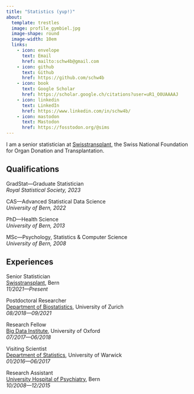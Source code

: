 ```yaml
---
title: "Statistics (yup!)"
about:
  template: trestles
  image: profile_gymbiel.jpg
  image-shape: round
  image-width: 10em
  links:
    - icon: envelope
      text: Email
      href: mailto:schw4b@gmail.com
    - icon: github
      text: Github
      href: https://github.com/schw4b
    - icon: book
      text: Google Scholar
      href: https://scholar.google.ch/citations?user=uR1_O0UAAAAJ
    - icon: linkedin
      text: LinkedIn
      href: https://www.linkedin.com/in/schw4b/
    - icon: mastodon
      text: Mastodon
      href: https://fosstodon.org/@sims
---
```


I am a senior statistician at [Swisstransplant](https://www.swisstransplant.org/), the Swiss National Foundation for Organ Donation and Transplantation.

## Qualifications

GradStat---Graduate Statistician\
*Royal Statistical Society, 2023*

CAS---Advanced Statistical Data Science\
*University of Bern, 2022*

PhD---Health Science\
*University of Bern, 2013*

MSc---Psychology, Statistics & Computer Science\
*University of Bern, 2008*

## Experiences

Senior Statistician\
[Swisstransplant](https://www.swisstransplant.org/), Bern\
*11/2021---Present*

Postdoctoral Researcher\
[Department of Biostatistics](https://www.ebpi.uzh.ch/), University of Zurich\
*08/2018---09/2021*

Research Fellow\
[Big Data Institute](https://www.bdi.ox.ac.uk/), University of Oxford\
*07/2017---06/2018*

Visiting Scientist\
[Department of Statistics](https://warwick.ac.uk/fac/sci/statistics/), University of Warwick\
*01/2016---06/2017*

Research Assistant\
[University Hospital of Psychiatry](https://www.upd.ch/de/), Bern\
*10/2008---12/2015*
